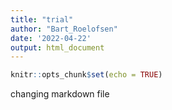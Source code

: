 ```yaml
---
title: "trial"
author: "Bart_Roelofsen"
date: '2022-04-22'
output: html_document
---
```


```r
knitr::opts_chunk$set(echo = TRUE)
```

changing markdown file